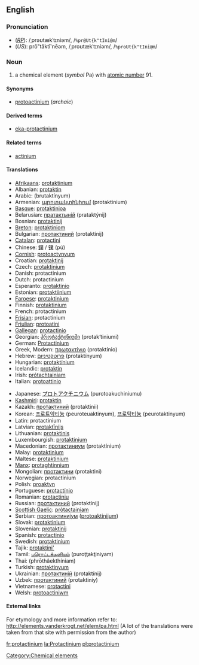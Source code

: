 {{See|Protactinium}}
==English==
{{elements|Pa|thorium|Th|uranium|U}}
===Pronunciation===
*(''[[RP]]''): /ˌprəʊtækˈtɪniəm/, /<tt>%pr@Ut{k"tIni@m</tt>/
*(''US''): prō"tăktĭ'nēəm, /ˌproʊtækˈtɪniəm/, /<tt>%proUt{k"tIni@m</tt>/

=== Noun ===
{{en-noun-unc}}
{{wikipedia}}

# a chemical element (''symbol'' Pa) with [[atomic number]] 91.

====Synonyms====
*[[protoactinium]] (''archaic'')

====Derived terms====
*[[eka-protactinium]]

====Related terms====
*[[actinium]]

==== Translations ====
{{top}}
*[[Afrikaans]]: [[protaktinium]]
*Albanian: [[protaktin]]
*Arabic: {{ARchar|[[بروتكتنيوم]]}} (brutaktínyum) {{m}}
*Armenian: [[պրոտակտինիում]] (protaktinium)
*[[Basque]]: [[protaktinioa]]
*Belarusian: [[пратактынiй]] (prataktýnij) {{m}}
*Bosnian: [[protaktinij]]
*[[Breton]]: [[protaktiniom]]
*Bulgarian: [[протактиний]] (protaktínij) {{m}}
*[[Catalan]]: [[protactini]]
*Chinese: [[鏷]] / [[镤]] (pú)
*[[Cornish]]: [[protoactynyum]]
*Croatian: [[protaktinij]]
*Czech: [[protaktinium]]
*Danish: protactinium
*Dutch: protactinium {{n}}
*Esperanto: [[protaktinio]]
*Estonian: [[protaktiinium]]
*[[Faroese]]: [[protaktinium]]
*Finnish: [[protaktinium]]
*French: protactinium {{m}}
*[[Frisian]]: protactinium
*[[Friulian]]: [[protoatini]]
*[[Gallegan]]: [[protactinio]]
*Georgian: [[პროტაქტინიუმი]] (protak‘tiniumi)
*German: [[Protactinium]] {{n}}
*Greek, Modern: [[πρωτακτίνιο]] (protaktínio) {{n}}
*Hebrew: [[פרוטקטיניום]] (protaktínyum)
*Hungarian: [[protaktínium]]
*Icelandic: [[protaktín]]
*Irish: [[prótachtainiam]]
*Italian: [[protoattinio]] {{m}}
{{mid}}
*Japanese: [[プロトアクチニウム]] (purotoakuchiniumu)
*[[Kashmiri]]: [[protaktin]]
*Kazakh: [[протактиний]] (protaktinii)
*Korean: [[프로트악티늄]] (peuroteuaktinyum), [[프로탁티늄]] (peurotaktinyum)
*Latin: protactinium
*Latvian: [[protaktīnijs]]
*Lithuanian: [[protaktinis]]
*Luxembourgish: [[protaktinium]]
*Macedonian: [[протактиниум]] (protaktínium) {{m}}
*Malay: [[protaktinium]]
*Maltese: [[protaktinjum]]
*[[Manx]]: [[protaghtinnium]]
*Mongolian: [[протактини]] (protaktini)
*Norwegian: protactinium
*Polish: [[proaktyn]] {{m}}
*Portuguese: [[protactínio]] {{m}}
*Romanian: [[protactiniu]] {{n}}
*Russian: [[протактиний]] (protaktínij) {{m}}
*[[Scottish Gaelic]]: [[pròtactainiam]]
*Serbian: [[протоактиниjум]] ([[protoaktinijum]]) {{m}}
*Slovak: [[protaktinium]]
*Slovenian: [[protaktinij]]
*Spanish: [[protactinio]] {{m}}
*Swedish: [[protaktinium]]
*Tajik: [[protaktini']]
*Tamil: [[புரொட்டக்டினியம்]] (puroţţakţiniyam)
*Thai: {{THchar|[[โพรแทกทิเนียม]]}} (phrōthâekthíniam)
*Turkish: [[protaktinyum]]
*Ukrainian: [[протактинiй]] (protaktínij) {{m}}
*Uzbek: [[протактиний]] (protaktiniy)
*Vietnamese: [[protactini]]
*Welsh: [[protoactiniwm]]
{{bottom}}

====External links====
For etymology and more information refer to:
http://elements.vanderkrogt.net/elem/pa.html
(A lot of the translations were taken from that site with permission from the author)

[[Category:Chemical elements]]

[[fr:protactinium]]
[[la:Protactinium]]
[[pl:protactinium]]